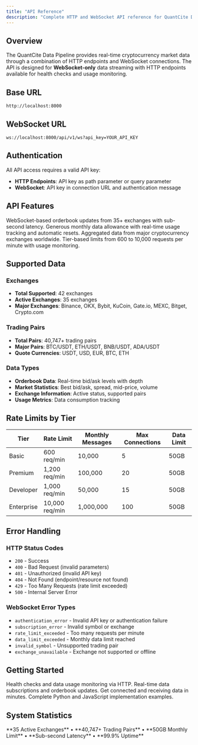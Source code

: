 ```yaml
---
title: "API Reference"
description: "Complete HTTP and WebSocket API reference for QuantCite Data Pipeline"
---
```


## Overview

The QuantCite Data Pipeline provides real-time cryptocurrency market data through a combination of HTTP endpoints and WebSocket connections. The API is designed for **WebSocket-only** data streaming with HTTP endpoints available for health checks and usage monitoring.

## Base URL

```
http://localhost:8000
```

## WebSocket URL

```
ws://localhost:8000/api/v1/ws?api_key=YOUR_API_KEY
```

## Authentication

All API access requires a valid API key:
- **HTTP Endpoints**: API key as path parameter or query parameter
- **WebSocket**: API key in connection URL and authentication message

## API Features

<CardGroup cols={2}>
  <Card title="Real-time Streaming" icon="wifi">
    WebSocket-based orderbook updates from 35+ exchanges with sub-second latency.
  </Card>
  
  <Card title="50GB Data Limit" icon="database">
    Generous monthly data allowance with real-time usage tracking and automatic resets.
  </Card>
  
  <Card title="Multi-Exchange Support" icon="building-columns">
    Aggregated data from major cryptocurrency exchanges worldwide.
  </Card>
  
  <Card title="Rate Limiting" icon="gauge-high">
    Tier-based limits from 600 to 10,000 requests per minute with usage monitoring.
  </Card>
</CardGroup>

## Supported Data

### Exchanges
- **Total Supported**: 42 exchanges
- **Active Exchanges**: 35 exchanges  
- **Major Exchanges**: Binance, OKX, Bybit, KuCoin, Gate.io, MEXC, Bitget, Crypto.com

### Trading Pairs
- **Total Pairs**: 40,747+ trading pairs
- **Major Pairs**: BTC/USDT, ETH/USDT, BNB/USDT, ADA/USDT
- **Quote Currencies**: USDT, USD, EUR, BTC, ETH

### Data Types
- **Orderbook Data**: Real-time bid/ask levels with depth
- **Market Statistics**: Best bid/ask, spread, mid-price, volume
- **Exchange Information**: Active status, supported pairs
- **Usage Metrics**: Data consumption tracking

## Rate Limits by Tier

| Tier | Rate Limit | Monthly Messages | Max Connections | Data Limit |
|------|------------|------------------|-----------------|------------|
| Basic | 600 req/min | 10,000 | 5 | 50GB |
| Premium | 1,200 req/min | 100,000 | 20 | 50GB |
| Developer | 1,000 req/min | 50,000 | 15 | 50GB |
| Enterprise | 10,000 req/min | 1,000,000 | 100 | 50GB |

## Error Handling

### HTTP Status Codes
- `200` - Success
- `400` - Bad Request (invalid parameters)
- `401` - Unauthorized (invalid API key)
- `404` - Not Found (endpoint/resource not found)
- `429` - Too Many Requests (rate limit exceeded)
- `500` - Internal Server Error

### WebSocket Error Types
- `authentication_error` - Invalid API key or authentication failure
- `subscription_error` - Invalid symbol or exchange
- `rate_limit_exceeded` - Too many requests per minute
- `data_limit_exceeded` - Monthly data limit reached
- `invalid_symbol` - Unsupported trading pair
- `exchange_unavailable` - Exchange not supported or offline

## Getting Started

<CardGroup cols={2}>
  <Card title="HTTP Endpoints" icon="terminal" href="/api-reference/endpoint/health">
    Health checks and data usage monitoring via HTTP.
  </Card>
  
  <Card title="WebSocket Messages" icon="message" href="/api-reference/websocket/subscribe">
    Real-time data subscriptions and orderbook updates.
  </Card>
  
  <Card title="Quick Start" icon="rocket" href="/quickstart">
    Get connected and receiving data in minutes.
  </Card>
  
  <Card title="Client Examples" icon="code" href="/examples/python">
    Complete Python and JavaScript implementation examples.
  </Card>
</CardGroup>

## System Statistics

<Info>
  **35 Active Exchanges** • **40,747+ Trading Pairs** • **50GB Monthly Limit** • **Sub-second Latency** • **99.9% Uptime**
</Info>
